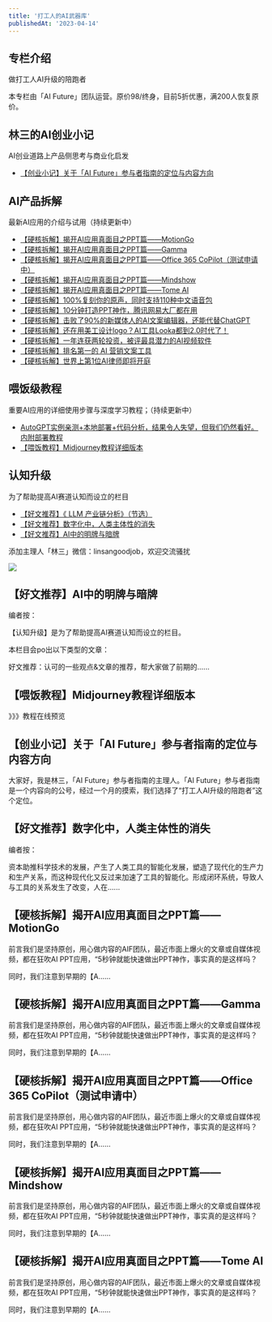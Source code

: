 ```yaml
---
title: '打工人的AI武器库'
publishedAt: '2023-04-14'
---
```


## 专栏介绍

做打工人AI升级的陪跑者

本专栏由「AI Future」团队运营。原价98/终身，目前5折优惠，满200人恢复原价。

林三的AI创业小记
---------

AI创业道路上产品侧思考与商业化启发

* [【创业小记】关于「AI Future」参与者指南的定位与内容方向](https://xiaobot.net/post/95d53113-312e-4174-92d8-673f608003ba)

AI产品拆解
------

最新AI应用的介绍与试用（持续更新中）

* [【硬核拆解】揭开AI应用真面目之PPT篇——MotionGo](https://xiaobot.net/post/f2e07074-8ef3-47b7-8128-c382b61c4179)
* [【硬核拆解】揭开AI应用真面目之PPT篇——Gamma](https://xiaobot.net/post/02ab4e56-e477-46e4-be3b-42738a3ca8df)
* [【硬核拆解】揭开AI应用真面目之PPT篇——Office 365 CoPilot（测试申请中）](https://xiaobot.net/post/847ccc7a-14c9-42f3-95b5-156f19f7acdb)
* [【硬核拆解】揭开AI应用真面目之PPT篇——Mindshow](https://xiaobot.net/post/03a7a8e8-f096-4904-a7c3-5fcbf307cc24)
* [【硬核拆解】揭开AI应用真面目之PPT篇——Tome AI](https://xiaobot.net/post/63b1d37b-d786-4c9b-b354-854fbf3f34f0)
* [【硬核拆解】100%复刻你的原声，同时支持110种中文语音包](https://xiaobot.net/post/4c1f16dc-8f29-465c-9b41-bf23e8a5158d)
* [【硬核拆解】10分钟打造PPT神作，腾讯网易大厂都在用](https://xiaobot.net/post/e425aad8-057e-4bc2-84c6-98abdfc3a755)
* [【硬核拆解】击败了90%的新媒体人的AI文案编辑器，还能代替ChatGPT](https://xiaobot.net/post/1b0928fa-c5cc-4e21-8c64-1f9b569501ee)
* [【硬核拆解】还在用美工设计logo？AI工具Looka都到2.0时代了！](https://xiaobot.net/post/cd2249b3-a4bb-4f35-9e5d-dfb73f0b0e08)
* [【硬核拆解】​一年连获两轮投资，被评最具潜力的AI视频软件](https://xiaobot.net/post/7212dfc3-dbc5-4573-a619-8b22c3089804)
* [【硬核拆解】排名第一的 AI 营销文案工具](https://xiaobot.net/post/4f18e005-9be2-4339-b11b-5a295bd47eee)
* [【硬核拆解】世界上第1位AI律师即将开庭](https://xiaobot.net/post/6eda7d50-be18-4791-aa19-7fc49838dbe2)

喂饭级教程
-----

重要AI应用的详细使用步骤与深度学习教程；（持续更新中）

* [AutoGPT实例亲测+本地部署+代码分析，结果令人失望，但我们仍然看好。内附部署教程](https://xiaobot.net/post/f883b696-c842-4af2-956f-9c8ca3c9f2cf)
* [【喂饭教程】Midjourney教程详细版本](https://xiaobot.net/post/e0ebea63-f191-43c6-b0a8-f32e86c75cd7)

认知升级
----

为了帮助提高AI赛道认知而设立的栏目

* [【好文推荐】《 LLM 产业链分析》（节选）](https://xiaobot.net/post/9ba149d4-e212-436b-8146-4150f6846529)
* [【好文推荐】数字化中，人类主体性的消失](https://xiaobot.net/post/43779e00-71cb-47a1-bdc1-4f5cbe5ba435)
* [【好文推荐】AI中的明牌与暗牌](https://xiaobot.net/post/113afa83-2a60-44c7-a1a1-829efbbacd14)

添加主理人「林三」微信：linsangoodjob，欢迎交流骚扰

![](https://static.xiaobot.net/file/2023-04-14/214084/647dfcdfb759e638e260a18cbfafa8b2.png)

## 【好文推荐】AI中的明牌与暗牌
编者按：

【认知升级】是为了帮助提高AI赛道认知而设立的栏目。

本栏目会po出以下类型的文章：

好文推荐：认可的一些观点&文章的推荐，帮大家做了前期的......

## 【喂饭教程】Midjourney教程详细版本
》》》教程在线预览

## 【创业小记】关于「AI Future」参与者指南的定位与内容方向
大家好，我是林三，「AI Future」参与者指南的主理人。「AI Future」参与者指南是一个内容向的公号，经过一个月的摸索，我们选择了“打工人AI升级的陪跑者”这个定位。


## 【好文推荐】数字化中，人类主体性的消失
编者按：

资本助推科学技术的发展，产生了人类工具的智能化发展，塑造了现代化的生产力和生产关系，而这种现代化又反过来加速了工具的智能化。形成闭环系统，导致人与工具的关系发生了改变，人在......

## 【硬核拆解】揭开AI应用真面目之PPT篇——MotionGo
前言我们是坚持原创，用心做内容的AIF团队，最近市面上爆火的文章或自媒体视频，都在狂吹AI PPT应用，“5秒钟就能快速做出PPT神作，事实真的是这样吗？

同时，我们注意到早期的【A......

## 【硬核拆解】揭开AI应用真面目之PPT篇——Gamma
前言我们是坚持原创，用心做内容的AIF团队，最近市面上爆火的文章或自媒体视频，都在狂吹AI PPT应用，“5秒钟就能快速做出PPT神作，事实真的是这样吗？

同时，我们注意到早期的【A......

## 【硬核拆解】揭开AI应用真面目之PPT篇——Office 365 CoPilot（测试申请中）
前言我们是坚持原创，用心做内容的AIF团队，最近市面上爆火的文章或自媒体视频，都在狂吹AI PPT应用，“5秒钟就能快速做出PPT神作，事实真的是这样吗？

同时，我们注意到早期的【A......

## 【硬核拆解】揭开AI应用真面目之PPT篇——Mindshow
前言我们是坚持原创，用心做内容的AIF团队，最近市面上爆火的文章或自媒体视频，都在狂吹AI PPT应用，“5秒钟就能快速做出PPT神作，事实真的是这样吗？

同时，我们注意到早期的【A......

## 【硬核拆解】揭开AI应用真面目之PPT篇——Tome AI
前言我们是坚持原创，用心做内容的AIF团队，最近市面上爆火的文章或自媒体视频，都在狂吹AI PPT应用，“5秒钟就能快速做出PPT神作，事实真的是这样吗？

同时，我们注意到早期的【A......

